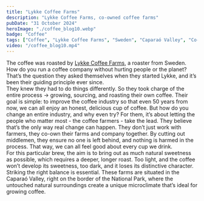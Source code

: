```yaml
---
title: "Lykke Coffee Farms"
description: "Lykke Coffee Farms, co-owned coffee farms"
pubDate: "31 October 2024"
heroImage: "./coffee_blog10.webp"
badge: "Coffee"
tags: ["Coffee", "Lykke Coffee Farms", "Sweden", "Caparaó Valley", "Co-owned Farms", "Chocolate", "Lagom"]
video: "/coffee_blog10.mp4"
---
```


The coffee was roasted by [Lykke Coffee Farms](https://www.lykkegardar.se/), a roaster from Sweden.
<br />
How do you run a coffee company without hurting people or the planet? That’s the question they asked themselves when they started Lykke, and it’s been their guiding principle ever since.
<br />
They knew they had to do things differently. So they took charge of the entire process -> growing, sourcing, and roasting their own coffee. Their goal is simple: to improve the coffee industry so that even 50 years from now, we can all enjoy an honest, delicious cup of coffee.
But how do you change an entire industry, and why even try? For them, it’s about letting the people who matter most - the coffee farmers - take the lead. They believe that’s the only way real change can happen.
They don’t just work with farmers, they co-own their farms and company together. By cutting out middlemen, they ensure no one is left behind, and nothing is harmed in the process. That way, we can all feel good about every cup we drink.
<br />
For this particular brew, the aim is to bring out as much natural sweetness as possible, which requires a deeper, longer roast. Too light, and the coffee won’t develop its sweetness, too dark, and it loses its distinctive character. Striking the right balance is essential.
These farms are situated in the Caparaó Valley, right on the border of the National Park, where the untouched natural surroundings create a unique microclimate that’s ideal for growing coffee.
